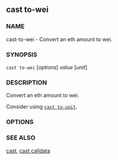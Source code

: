 
## cast to-wei

### NAME

cast-to-wei - Convert an eth amount to wei.

### SYNOPSIS

`cast to-wei` [*options*] _value_ [*unit*]

### DESCRIPTION

Convert an eth amount to wei.

Consider using [`cast to-unit`](./cast-to-unit.md).

### OPTIONS

<CommonOptions />

### SEE ALSO

[cast](./cast.md), [cast calldata](./cast-to-unit.md)
